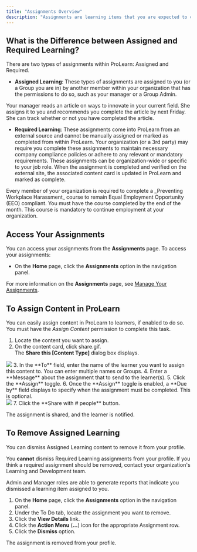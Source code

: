 ```yaml
---
title: "Assignments Overview"
description: "Assignments are learning items that you are expected to complete."
---
```

## What is the Difference between Assigned and Required Learning?
There are two types of assignments within ProLearn: Assigned and Required.
* **Assigned Learning**: These types of assignments are assigned to you (or a Group you are in) by another member within your organization that has the permissions to do so, such as your manager or a Group Admin.

<Card title="Assigned Learning Example:" horizontal="true"> 
Your manager reads an article on ways to innovate in your current field. She assigns it to you and recommends you complete the article by next Friday. She can track whether or not you have completed the article.
</Card>

* **Required Learning**: These assignments come into ProLearn from an external source and cannot be manually assigned or marked as completed from within ProLearn. Your organization (or a 3rd party) may require you complete these assignments to maintain necessary company compliance policies or adhere to any relevant or mandatory requirements. These assignments can be organization-wide or specific to your job role. When the assignment is completed and verified on the external site, the associated content card is updated in ProLearn and marked as complete.

<Card title="Required Learning Example:" horizontal="true">
Every member of your organization is required to complete a _Preventing Workplace Harassment_ course to remain Equal Employment Opportunity (EEO) compliant. You must have the course completed by the end of the month. This course is mandatory to continue employment at your organization.
</Card>

## Access Your Assignments

You can access your assignments from the **Assignments** page. To access your assignments:

- On the **Home** page, click the **Assignments** option in the navigation panel.

<Tip>For more information on the **Assignments** page, see [Manage Your Assignments](/lrn-manage-assignments).</Tip>

## To Assign Content in ProLearn
You can easily assign content in ProLearn to learners, if enabled to do so.
<Info>You must have the _Assign Content_ permission to complete this task.</Info>
1. Locate the content you want to assign.
2. On the content card, click share.gif. <br />
The **Share this [Content Type]** dialog box displays. <br />
<Frame>
  <img src="/images/share_assignment.jpeg" />
</Frame>
3. In the **To** field, enter the name of the learner you want to assign this content to. You can enter multiple names or Groups.
4. Enter a **Message** about the assignment that to send to the learner(s).
5. Click the **Assign** toggle.
6. Once the **Assign** toggle is enabled, a **Due by** field displays to specify when the assignment must be completed. This is optional. <br />
<Frame>
  <img src="/images/share_assignment_assign.jpeg" />
</Frame>
7. Click the **Share with # people** button.

The assignment is shared, and the learner is notified. 

## To Remove Assigned Learning
You can dismiss Assigned Learning content to remove it from your profile.

You **cannot** dismiss Required Learning assignments from your profile. If you think a required assignment should be removed, contact your organization's Learning and Development team.

<Note>Admin and Manager roles are able to generate reports that indicate you dismissed a learning item assigned to you.</Note>
1. On the **Home** page, click the **Assignments** option in the navigation panel.
2. Under the To Do tab, locate the assignment you want to remove.
3. Click the **View Details** link.
4. Click the **Action Menu** (**...**) icon for the appropriate Assignment row.
5. Click the **Dismiss** option.

The assignment is removed from your profile.
